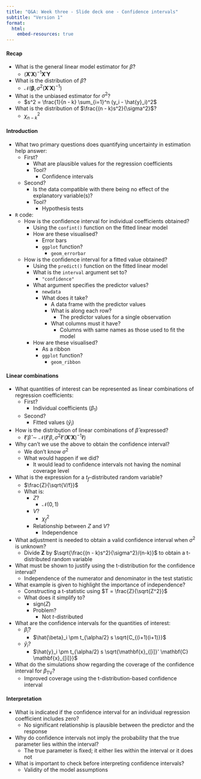```yaml
---
title: "Q&A: Week three - Slide deck one - Confidence intervals"
subtitle: "Version 1"
format:
  html:
    embed-resources: true
---
```


#### Recap

- What is the general linear model estimator for $\hat{\beta}$?
  - $(\mathbf{X}'\mathbf{X})^{-1}\mathbf{X}'\mathbf{Y}$

- What is the distribution of $\hat{\beta}$?
  - $\mathcal{N}(\mathbf{\beta}, \sigma^2(\mathbf{X}'\mathbf{X})^{-1})$

- What is the unbiased estimator for $\sigma^2$?
  - $s^2 = \frac{1}{n - k} \sum_{i=1}^n (y_i - \hat{y}_i)^2$

- What is the distribution of $\frac{(n - k)s^2}{\sigma^2}$?
  - $\chi^2_{n-k}$

#### Introduction

- What two primary questions does quantifying uncertainty in estimation help answer:
  - First?
    - What are plausible values for the regression coefficients
    - Tool?
      - Confidence intervals
  - Second?
    - Is the data compatible with there being no effect of the explanatory variable(s)?
    - Tool?
      - Hypothesis tests

- `R` code:
  - How is the confidence interval for individual coefficients obtained?
    - Using the `confint()` function on the fitted linear model
    - How are these visualised?
      - Error bars
      - `ggplot` function?
        - `geom_errorbar`
  - How is the confidence interval for a fitted value obtained?
    - Using the `predict()` function on the fitted linear model
    - What is the `interval` argument set to?
      - `"confidence"`
    - What argument specifies the predictor values?
      - `newdata`
      - What does it take?
        - A data frame with the predictor values
        - What is along each row?
          - The predictor values for a single observation
        - What columns must it have?
          - Columns with same names as those used to fit the model
    - How are these visualised?
      - As a ribbon
      - `ggplot` function?
        - `geom_ribbon`

#### Linear combinations

- What quantities of interest can be represented as linear combinations of regression coefficients:
  - First?
    - Individual coefficients ($\beta_1$)
  - Second?
    - Fitted values ($\hat{y}_i$)

- How is the distribution of linear combinations of $\hat{\beta}$ expressed?
  - $\ell' \hat{\beta} \sim \mathcal{N}(\ell' \beta, \sigma^2 \ell' (\mathbf{X}'\mathbf{X})^{-1} \ell)$

- Why can't we use the above to obtain the confidence interval?
  - We don't know $\sigma^2$
  - What would happen if we did?
    - It would lead to confidence intervals not having the nominal coverage level

- What is the expression for a $t_f$-distributed random variable?
  - $\frac{Z}{\sqrt{V/f}}$
  - What is:
    - $Z$?
      - $\mathcal{N}(0, 1)$
    - $V$?
      - $\chi^2_{f}$
    - Relationship between $Z$ and $V$?
      - Independence

- What adjustment is needed to obtain a valid confidence interval when $\sigma^2$ is unknown?
  - Divide $\symbf{Z}$ by $\sqrt{\frac{(n - k)s^2}{\sigma^2}/(n-k)}$ to obtain a t-distributed random variable

- What must be shown to justify using the t-distribution for the confidence interval?
  - Independence of the numerator and denominator in the test statistic

- What example is given to highlight the importance of independence?
  - Constructing a t-statistic using $T = \frac{Z}{\sqrt{Z^2}}$
  - What does it simplify to?
    - $\text{sign}(Z)$
    - Problem?
      - Not $t$-distributed

- What are the confidence intervals for the quantities of interest:
  - $\hat{\beta}_i$?
    - $\hat{\beta}_i \pm t_{\alpha/2} s \sqrt{C_{(i+1)(i+1)}}$
  - $\hat{y}_i$?
    - $\hat{y}_i \pm t_{\alpha/2} s \sqrt{\mathbf{x}_{[i]}' \mathbf{C} \mathbf{x}_{[i]}}$

- What do the simulations show regarding the coverage of the confidence interval for $\beta_{\mathrm{TV}}$?
  - Improved coverage using the t-distribution-based confidence interval

#### Interpretation

- What is indicated if the confidence interval for an individual regression coefficient includes zero?
  - No significant relationship is plausible between the predictor and the response

- Why do confidence intervals not imply the probability that the true parameter lies within the interval?
  - The true parameter is fixed; it either lies within the interval or it does not

- What is important to check before interpreting confidence intervals?
  - Validity of the model assumptions
